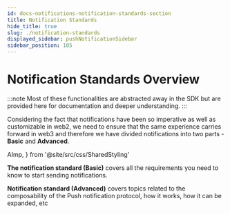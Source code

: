 ```yaml
---
id: docs-notifications-notification-standards-section
title: Notification Standards
hide_title: true
slug: ./notification-standards
displayed_sidebar: pushNotificationSidebar
sidebar_position: 105
---
```


# Notification Standards Overview

:::note
Most of these functionalities are abstracted away in the SDK but are provided here for documentation and deeper understanding.
:::

Considering the fact that notifications have been so imperative as well as customizable in web2, we need to ensure that the same experience carries forward in web3 and therefore we have divided notifications into two parts - **Basic** and **Advanced**. 

<head>
  <title>Notification standards section | Push Notifications | Push Documentation</title>
</head>

  AImp,
} from '@site/src/css/SharedStyling'

**The notification standard (Basic)** covers all the requirements you need to know to start sending notifications.

**Notification standard (Advanced)** covers topics related to the composability of the Push notification protocol, how it works, how it can be expanded, etc


<DocCardList />
